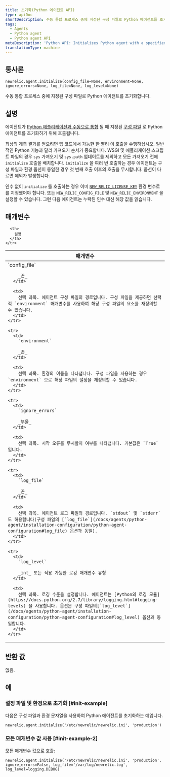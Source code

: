 ```yaml
---
title: 초기화(Python 에이전트 API)
type: apiDoc
shortDescription: 수동 통합 프로세스 중에 지정된 구성 파일로 Python 에이전트를 초기화합니다.
tags:
  - Agents
  - Python agent
  - Python agent API
metaDescription: 'Python API: Initializes Python agent with a specified config file during the manual integration process.'
translationType: machine
---
```


## 통사론

```
newrelic.agent.initialize(config_file=None, environment=None, ignore_errors=None, log_file=None, log_level=None)
```

수동 통합 프로세스 중에 지정된 구성 파일로 Python 에이전트를 초기화합니다.

## 설명

에이전트가 [Python 애플리케이션과 수동으로 통합](/docs/agents/python-agent/installation-configuration/python-agent-integration#manual-integration) 될 때 지정된 [구성 파일](/docs/agents/python-agent/installation-configuration/python-agent-configuration#agent-configuration-file) 로 Python 에이전트를 초기화하기 위해 호출됩니다.

최상의 계측 결과를 얻으려면 앱 코드에서 가능한 한 빨리 이 호출을 수행하십시오. 일반적인 Python 기능과 달리 가져오기 순서가 중요합니다. WSGI 및 애플리케이션 스크립트 파일의 경우 `sys` 가져오기 및 `sys.path` 업데이트를 제외하고 모든 가져오기 전에 `initialize` 호출을 배치합니다. `initialize` 을 여러 번 호출하는 경우 에이전트는 구성 파일과 환경 옵션이 동일한 경우 첫 번째 호출 이후의 호출을 무시합니다. 옵션이 다르면 예외가 발생합니다.

인수 없이 `initialize` 를 호출하는 경우 이미 [`NEW_RELIC_LICENSE_KEY`](/docs/agents/python-agent/installation-configuration/python-agent-configuration#license_key) 환경 변수로 <LicenseKey/> 를 지정했어야 합니다. 또는 `NEW_RELIC_CONFIG_FILE` 및 `NEW_RELIC_ENVIRONMENT` 을 설정할 수 있습니다. 그런 다음 에이전트는 누락된 인수 대신 해당 값을 읽습니다.

## 매개변수

<table>
  <thead>
    <tr>
      <th width="25%">
        매개변수
      </th>

      <th>
        설명
      </th>
    </tr>
  </thead>

  <tbody>
    <tr>
      <td>
        `config_file`

        _끈_
      </td>

      <td>
        선택 과목. 에이전트 구성 파일의 경로입니다. 구성 파일을 제공하면 선택적 `environment` 매개변수를 사용하여 해당 구성 파일의 요소를 재정의할 수 있습니다.
      </td>
    </tr>

    <tr>
      <td>
        `environment`

        _끈_
      </td>

      <td>
        선택 과목. 환경의 이름을 나타냅니다. 구성 파일을 사용하는 경우 `environment` 으로 해당 파일의 설정을 재정의할 수 있습니다.
      </td>
    </tr>

    <tr>
      <td>
        `ignore_errors`

        _부울_
      </td>

      <td>
        선택 과목. 시작 오류를 무시할지 여부를 나타냅니다. 기본값은 `True` 입니다.
      </td>
    </tr>

    <tr>
      <td>
        `log_file`

        _끈_
      </td>

      <td>
        선택 과목. 에이전트 로그 파일의 경로입니다. `stdout` 및 `stderr` 도 허용합니다(구성 파일의 [`log_file`](/docs/agents/python-agent/installation-configuration/python-agent-configuration#log_file) 옵션과 동일).
      </td>
    </tr>

    <tr>
      <td>
        `log_level`

        _int_ 또는 적용 가능한 로깅 매개변수 유형
      </td>

      <td>
        선택 과목. 로깅 수준을 설정합니다. 에이전트는 [Python의 로깅 모듈](https://docs.python.org/2.7/library/logging.html#logging-levels) 을 사용합니다. 옵션은 구성 파일의[`log_level`](/docs/agents/python-agent/installation-configuration/python-agent-configuration#log_level) 옵션과 동일합니다.
      </td>
    </tr>
  </tbody>
</table>

## 반환 값

없음.

## 예

### 설정 파일 및 환경으로 초기화 [#init-example]

다음은 구성 파일과 환경 문자열을 사용하여 Python 에이전트를 초기화하는 예입니다.

```
newrelic.agent.initialize('/etc/newrelic/newrelic.ini', 'production')
```

### 모든 매개변수 값 사용 [#init-example-2]

모든 매개변수 값으로 호출:

```
newrelic.agent.initialize('/etc/newrelic/newrelic.ini', 'production', ignore_errors=False, log_file='/var/log/newrelic.log', log_level=logging.DEBUG)
```